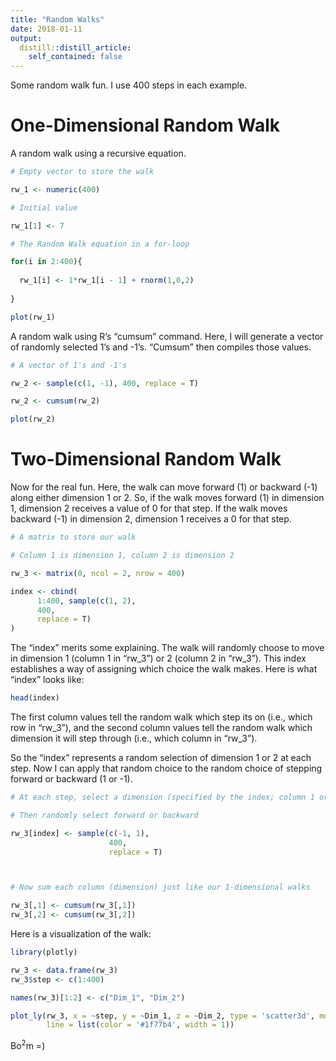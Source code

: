 ```yaml
---
title: "Random Walks"
date: 2018-01-11
output:
  distill::distill_article:
    self_contained: false
---
```



Some random walk fun. I use 400 steps in each example.

# One-Dimensional Random Walk

A random walk using a recursive equation.

```r

# Empty vector to store the walk

rw_1 <- numeric(400)

# Initial value

rw_1[1] <- 7

# The Random Walk equation in a for-loop

for(i in 2:400){
  
  rw_1[i] <- 1*rw_1[i - 1] + rnorm(1,0,2)
  
}

plot(rw_1)

```

A random walk using R's "cumsum" command. Here, I will generate a vector of randomly selected 1's and -1's. "Cumsum" then compiles those values.

```r

# A vector of 1's and -1's

rw_2 <- sample(c(1, -1), 400, replace = T)

rw_2 <- cumsum(rw_2)

plot(rw_2)

```

# Two-Dimensional Random Walk

Now for the real fun. Here, the walk can move forward (1) or backward (-1) along either dimension 1 or 2. So, if the walk moves forward (1) in dimension 1, dimension 2 receives a value of 0 for that step. If the walk moves backward (-1) in dimension 2, dimension 1 receives a 0 for that step.

```r

# A matrix to store our walk

# Column 1 is dimension 1, column 2 is dimension 2

rw_3 <- matrix(0, ncol = 2, nrow = 400)

index <- cbind(
      1:400, sample(c(1, 2),
      400,
      replace = T)
)

```

The "index" merits some explaining. The walk will randomly choose to move in dimension 1 (column 1 in "rw_3") or 2 (column 2 in "rw_3"). This index establishes a way of assigning which choice the walk makes. Here is what "index" looks like:

```r

head(index)

```

The first column values tell the random walk which step its on (i.e., which row in "rw_3"), and the second column values tell the random walk which dimension it will step through (i.e., which column in "rw_3"). 

So the "index" represents a random selection of dimension 1 or 2 at each step. Now I can apply that random choice to the random choice of stepping forward or backward (1 or -1).

```r

# At each step, select a dimension (specified by the index; column 1 or 2 of rw_3)

# Then randomly select forward or backward

rw_3[index] <- sample(c(-1, 1), 
                      400, 
                      replace = T)



# Now sum each column (dimension) just like our 1-dimensional walks

rw_3[,1] <- cumsum(rw_3[,1])
rw_3[,2] <- cumsum(rw_3[,2])

```

Here is a visualization of the walk:

```r

library(plotly)

rw_3 <- data.frame(rw_3)
rw_3$step <- c(1:400)

names(rw_3)[1:2] <- c("Dim_1", "Dim_2")

plot_ly(rw_3, x = ~step, y = ~Dim_1, z = ~Dim_2, type = 'scatter3d', mode = 'lines',
        line = list(color = '#1f77b4', width = 1))

```

Bo$^2$m =)
